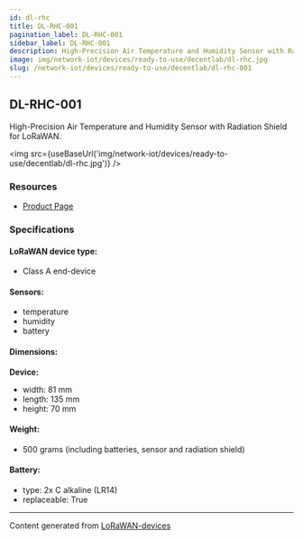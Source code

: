 ```yaml
---
id: dl-rhc
title: DL-RHC-001
pagination_label: DL-RHC-001
sidebar_label: DL-RHC-001
description: High-Precision Air Temperature and Humidity Sensor with Radiation Shield for LoRaWAN
image: img/network-iot/devices/ready-to-use/decentlab/dl-rhc.jpg
slug: /network-iot/devices/ready-to-use/decentlab/dl-rhc-001
---
```



## DL-RHC-001

High-Precision Air Temperature and Humidity Sensor with Radiation Shield for LoRaWAN.

<img src={useBaseUrl('img/network-iot/devices/ready-to-use/decentlab/dl-rhc.jpg')} />

### Resources

- [Product Page](https://www.decentlab.com/products/high-precision-air-temperature-and-humidity-sensor-with-radiation-shield-for-lorawan)

### Specifications

#### LoRaWAN device type:

- Class A end-device

#### Sensors:

- temperature
- humidity
- battery

#### Dimensions:

**Device:**

- width: 81 mm
- length: 135 mm
- height: 70 mm

#### Weight:

- 500 grams (including batteries, sensor and radiation shield)

#### Battery:

- type: 2x C alkaline (LR14)
- replaceable: True

---

Content generated from [LoRaWAN-devices](https://github.com/TheThingsNetwork/lorawan-devices)
